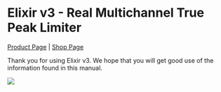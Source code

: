 # Elixir v3 - Real Multichannel True Peak Limiter

[Product Page](https://www.flux.audio/project/elixir/) 
| [Shop Page](https://shop.flux.audio/en_US/products/elixir)

Thank you for using Elixir v3. We hope that you will get good use of the information found in this manual.

![](https://media.githubusercontent.com/media/FLUX-SE/doc_images/main/Plugins/elixir-v3/Elixir_00.png)